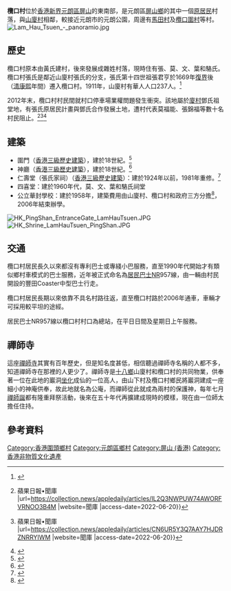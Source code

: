 '''欖口村'''位於[[香港|香港]][[新界|新界]][[元朗區|元朗區]][[屏山_(香港)|屏山]]的東南部，是元朗區[[屏山鄉|屏山鄉]]的其中一個[[原居民|原居民]]村落，與[[山廈村|山廈村]]相鄰，較接近元朗市的元朗公園，周邊有[[馬田村|馬田村]]及[[欖口圍村|欖口圍村]]等村。
[[File:Lam_Hau_Tsuen_-_panoramio.jpg|thumb]]

== 歷史 ==
欖口村原本由黃氏建村，後來發展成雜姓村落，現時住有張、莫、文、葉和駱氏。欖口村張氏是鄰近山廈村張氏的分支，張氏第十四世祖張君亨於1669年[[遷界令|復界]]後（[[清朝|清]][[康熙|康熙]]年間）遷入欖口村。1911年，山廈村有華人人口237人。<ref>{{Cite web |title=Sessional Papers 1911, Papers laid before the Legislative Council of Hongkong 1911 |url=https://www.hkmemory.hk/collections/prewar_industry/All_Items/prewar_industry_prints/201106/t20110613_47303_cht.html}}</ref>

2012年末，欖口村村民間就村口停車場業權問題發生衝突。該地屬於[[廈村|廈村]]鄧氏祖堂地，有張氏原居民計畫與鄧氏合作發展土地，遭村代表莫福能、張錦福等數十名村民阻止。<ref>{{Cite web |date=2012-07-24 |title=半百警力搜捕滋事村民 {{!}} 蘋果日報•聞庫 |url=https://collection.news/appledaily/articles/IL2Q3NWPUW74AWORFVRNOO3B4M |website=聞庫 |access-date=2022-06-20}}</ref><ref>{{Cite web |date=2012-08-04 |title=村民圖禁制22人進空地 {{!}} 蘋果日報•聞庫 |url=https://collection.news/appledaily/articles/CN6UR5Y3Q7AAY7HJDRZNRRYIWM |website=聞庫 |access-date=2022-06-20}}</ref><ref>{{Cite web |title=30村民阻建農莊 與承建商爆衝突 - 香港文匯報 |url=http://paper.wenweipo.com/2012/08/07/HK1208070032.htm |website=paper.wenweipo.com |access-date=2022-06-20}}</ref>

== 建築 ==

* 圍門（[[香港三級歷史建築列表|香港三級歷史建築]]），建於18世紀。<ref>{{Cite web |title=Historic Building Appraisal - Entrance Gate - Lam Hau Tsuen, Ping Shan, Yuen Long |url=https://www.aab.gov.hk/filemanager/aab/common/historicbuilding/en/741_Appraisal_En.pdf}}</ref>
* 神廳（[[香港三級歷史建築列表|香港三級歷史建築]]），建於18世紀。<ref>{{Cite web |title=Historic Building Appraisal - Shrine - Lam Hau Tsuen, Ping Shan, Yuen Long |url=https://www.aab.gov.hk/filemanager/aab/common/historicbuilding/en/771_Appraisal_En.pdf |publisher=Antiquities Advisory Board}}</ref>
* 仁壽堂（張氏家祠）（[[香港三級歷史建築列表|香港三級歷史建築]]）：建於1924年以前，1981年重修。<ref>{{Cite web |title=Historic Building Appraisal - Yan Shau Tong - No. 150 Lam Hau Tsuen, Ping Shan, Yuen Long |url=https://www.aab.gov.hk/filemanager/aab/common/historicbuilding/en/1043_Appraisal_En.pdf}}</ref>
* 四喜堂：建於1960年代，莫、文、葉和駱氏祠堂
* 公立華封學校：建於1958年，建築費用由山廈村、欖口村和政府三方分擔<ref>{{Cite book|title=藍天樹下：新界鄉村學校|last=羅慧燕|publisher=三聯|year=2015}}</ref>，2006年結束辦學。
[[File:HK_PingShan_EntranceGate_LamHauTsuen.JPG|thumb]]
[[File:HK_Shrine_LamHauTsuen_PingShan.JPG|thumb]]

==交通==
欖口村居民長久以來都沒有專利巴士或專綫小巴服務，直至1990年代開始才有類似鄉村車模式的巴士服務，近年被正式命名為[[居民巴士|居民巴士]]NR957線，由一輛由村民開設的豐田Coaster中型巴士行走。

欖口村居民長期以來依靠不具名村路往返，直至欖口村路於2006年通車，車輛才可採用較平坦的途經。

居民巴士NR957線以欖口村村口為總站，在平日日間及星期日上午服務。

==禪師寺==
這座[[公庵禪師寺|禪師寺]]其實有百年歷史，但是知名度甚低，相信聽過禪師寺名稱的人都不多，知道禪師寺在那裡的人更少了。禪師寺是[[十八鄉|十八鄉]]山廈村和欖口村的共同物業，供奉著一位在此地的巖洞[[坐化|坐化]]成仙的一位高人，由山下村及欖口村鄉民將巖洞建成一座細小的神庵供奉，故此地就名為公庵，而禪師從此就成為兩村的保護神，每年七月[[禪師誕|禪師誕]]都有隆重拜祭活動，後來在五十年代再擴建成現時的模樣，現在由一位師太擔任住持。

==參考資料==
{{reflist}}

[[Category:香港圍頭鄉村|Category:香港圍頭鄉村]]
[[Category:元朗區鄉村|Category:元朗區鄉村]]
[[Category:屏山_(香港)|Category:屏山 (香港)]]
[[Category:香港非物質文化遺產|Category:香港非物質文化遺產]]